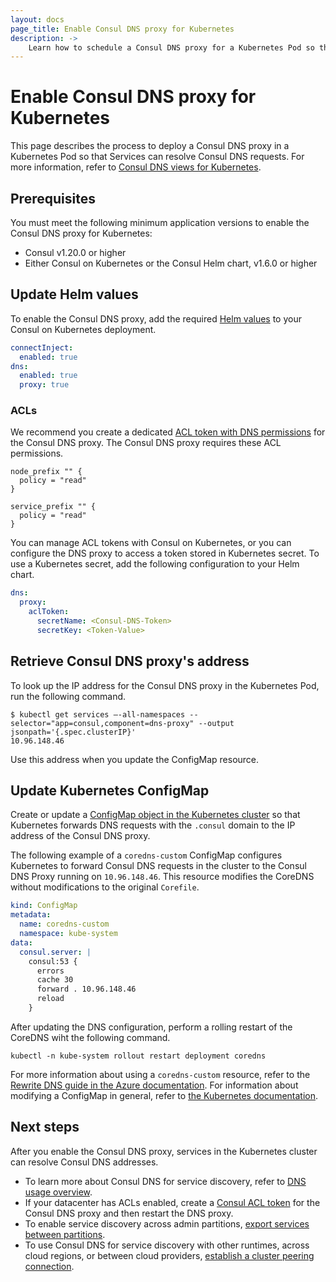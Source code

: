 ```yaml
---
layout: docs
page_title: Enable Consul DNS proxy for Kubernetes
description: ->
    Learn how to schedule a Consul DNS proxy for a Kubernetes Pod so that your services can return Consul DNS results for service discovery.
---
```


# Enable Consul DNS proxy for Kubernetes

This page describes the process to deploy a Consul DNS proxy in a Kubernetes Pod so that Services can resolve Consul DNS requests. For more information, refer to [Consul DNS views for Kubernetes](/consul/docs/k8s/dns/views).

## Prerequisites

You must meet the following minimum application versions to enable the Consul DNS proxy for Kubernetes:

- Consul v1.20.0 or higher
- Either Consul on Kubernetes or the Consul Helm chart, v1.6.0 or higher

## Update Helm values

To enable the Consul DNS proxy, add the required [Helm values](/consul/docs/k8s/helm) to your Consul on Kubernetes deployment.

```yaml
connectInject:
  enabled: true
dns:
  enabled: true
  proxy: true
```

### ACLs

We recommend you create a dedicated [ACL token with DNS permissions](/consul/docs/security/acl/tokens/create/create-a-dns-token) for the Consul DNS proxy. The Consul DNS proxy requires these ACL permissions.

```hcl
node_prefix "" {
  policy = "read"
}

service_prefix "" {
  policy = "read"
}
```

You can manage ACL tokens with Consul on Kubernetes, or you can configure the DNS proxy to access a token stored in Kubernetes secret. To use a Kubernetes secret, add the following configuration to your Helm chart.

```yaml
dns:
  proxy:
    aclToken:
      secretName: <Consul-DNS-Token>
      secretKey: <Token-Value>
```

## Retrieve Consul DNS proxy's address

To look up the IP address for the Consul DNS proxy in the Kubernetes Pod, run the following command.

```shell-session
$ kubectl get services –-all-namespaces --selector="app=consul,component=dns-proxy" --output jsonpath='{.spec.clusterIP}'  
10.96.148.46  
```

Use this address when you update the ConfigMap resource.

## Update Kubernetes ConfigMap

Create or update a [ConfigMap object in the Kubernetes cluster](https://kubernetes.io/docs/concepts/configuration/configmap/) so that Kubernetes forwards DNS requests with the `.consul` domain to the IP address of the Consul DNS proxy.

The following example of a `coredns-custom` ConfigMap configures Kubernetes to forward Consul DNS requests in the cluster to the Consul DNS Proxy running on `10.96.148.46`. This resource modifies the CoreDNS without modifications to the original `Corefile`.

```yaml
kind: ConfigMap  
metadata:  
  name: coredns-custom  
  namespace: kube-system  
data:  
  consul.server: |  
    consul:53 {  
      errors  
      cache 30  
      forward . 10.96.148.46
      reload  
    }  
```

After updating the DNS configuration, perform a rolling restart of the CoreDNS wiht the following command.

```shell-session
kubectl -n kube-system rollout restart deployment coredns
```

For more information about using a `coredns-custom` resource, refer to the [Rewrite DNS guide in the Azure documentation](https://learn.microsoft.com/en-us/azure/aks/coredns-custom#rewrite-dns). For information about modifying a ConfigMap in general, refer to [the Kubernetes documentation](https://kubernetes.io/docs/tasks/administer-cluster/dns-custom-nameservers/#coredns).

## Next steps

After you enable the Consul DNS proxy, services in the Kubernetes cluster can resolve Consul DNS addresses.

- To learn more about Consul DNS for service discovery, refer to [DNS usage overview](/consul/docs/services/discovery/dns-overview).
- If your datacenter has ACLs enabled, create a [Consul ACL token](/consul/docs/security/acl/tokens) for the Consul DNS proxy and then restart the DNS proxy.
- To enable service discovery across admin partitions, [export services between partitions](/consul/docs/connect/config-entries/exported-services).
- To use Consul DNS for service discovery with other runtimes, across cloud regions, or between cloud providers, [establish a cluster peering connection](/consul/docs/k8s/connect/cluster-peering/usage/establish-peering).

